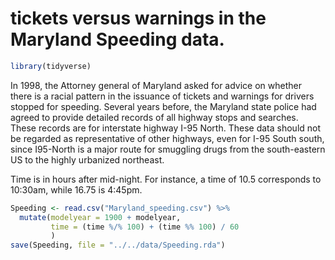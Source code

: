 # tickets versus warnings in the Maryland Speeding data.

```r
library(tidyverse)
```

In 1998, the Attorney general of Maryland asked for advice on whether there is a racial pattern in the issuance of tickets and warnings for drivers stopped for speeding. Several years before, the Maryland state police had agreed to provide detailed records of all highway stops and searches. These records are for interstate highway I-95 North. These data should not be regarded as representative of other highways, even for I-95 South south, since I95-North is a major route for smuggling drugs from the south-eastern US to the highly urbanized northeast.

Time is in hours after mid-night. For instance, a time of 10.5 corresponds to 10:30am, while 16.75 is 4:45pm.

```r
Speeding <- read.csv("Maryland_speeding.csv") %>%
  mutate(modelyear = 1900 + modelyear,
         time = (time %/% 100) + (time %% 100) / 60
         )
save(Speeding, file = "../../data/Speeding.rda")
```
